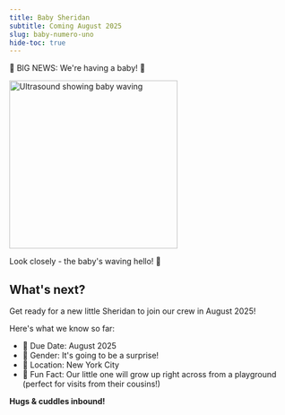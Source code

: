 ```yaml
---
title: Baby Sheridan
subtitle: Coming August 2025
slug: baby-numero-uno
hide-toc: true
---
```


🎉 BIG NEWS: We're having a baby! 🎉

<div>
  <img 
    alt="Ultrasound showing baby waving" 
    src="./ultra.png" 
    width="300" 
    style={{
      borderRadius: '12px',
      marginBottom: '8px'
    }} 
  />
  <p style={{ fontStyle: 'italic' }}>Look closely - the baby's waving hello! 👋</p>
</div>

## What's next?
Get ready for a new little Sheridan to join our crew in August 2025! 

Here's what we know so far:
- 📅 Due Date: August 2025
- 👶 Gender: It's going to be a surprise!
- 🗽 Location: New York City
- 🏡 Fun Fact: Our little one will grow up right across from a playground (perfect for visits from their cousins!)

**Hugs & cuddles inbound!**